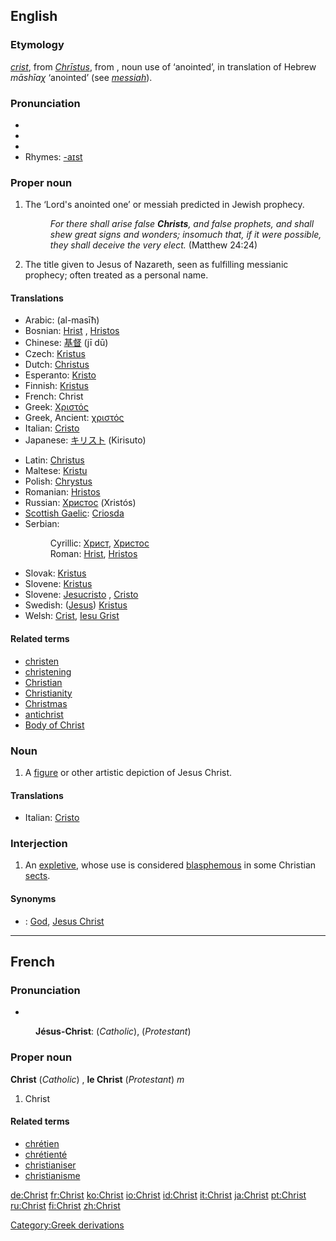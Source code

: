==English==

{{rank|speaking|circumstances|sitting|787|Christ|begin|wait|laughed}}

===Etymology===
{{OE.}} ''[[crist]]'', from {{L.}} ''[[Christus|Chrīstus]]'', from {{AGr.}} '''{{polytonic|[[Χριστός]]}}''', noun use of '''{{polytonic|[[χριστός]]}}''' ‘anointed’, in translation of Hebrew '''{{HEchar|[[משיח]]}}''' ''māshīaχ'' ‘anointed’ (see ''[[messiah]]'').

===Pronunciation===
* {{AHD|krīst}}
* {{IPA|/kraɪst/}}
* {{SAMPA|/"kraIst/}}
*Rhymes: [[Rhymes:English:-aɪst|-aɪst]]

===Proper noun===
{{en-proper noun}}

# {{Judaism}} The ‘Lord's anointed one’ or messiah predicted in Jewish prophecy.
#:''For there shall arise false '''Christs''', and false prophets, and shall shew great signs and wonders; insomuch that, if it were possible, they shall deceive the very elect.'' (Matthew 24:24)
# {{Christianity}} {{italbrac|literally}} The title given to Jesus of Nazareth, seen as fulfilling messianic prophecy; often treated as a personal name.

====Translations====
{{trans-top|the messiah who was named [[Jesus]]}}
*Arabic: {{ARchar|[[المسيح]]}} (al-masīħ) {{m}}
*Bosnian: [[Hrist]] {{m}}, [[Hristos]] {{m}}
*Chinese: [[基督]] (jī dū)
*Czech: [[Kristus]] {{m}}
*Dutch: [[Christus]] {{m}}
*Esperanto: [[Kristo]]
*Finnish: [[Kristus]]
*French: Christ {{m}}
*Greek: [[Χριστός]] {{m}}
*Greek, Ancient: [[χριστός]] {{m}}
*Italian: [[Cristo]] {{m}}
*Japanese: [[キリスト]] (Kirisuto)
{{trans-mid}}
*Latin: [[Christus]] {{m}}
*Maltese: [[Kristu]] {{m}}
*Polish: [[Chrystus]] {{m}}
*Romanian: [[Hristos]]
*Russian: [[Христос]] (Xristós) {{m}}
*[[Scottish Gaelic]]: [[Criosda]]
*Serbian:
*:Cyrillic: [[Христ]], [[Христос]] {{m}}
*:Roman: [[Hrist]], [[Hristos]] {{m}}
*Slovak: [[Kristus]] {{m}}
*Slovene: [[Kristus]] {{m}}
*Slovene: [[Jesucristo]] {{m}}, [[Cristo]] {{m}}
*Swedish: ([[Jesus Kristus|Jesus]]) [[Kristus]]
*Welsh: [[Crist]], [[Iesu Grist]]
{{trans-bottom}}

====Related terms====
*[[christen]]
*[[christening]]<!-- capitalised? -->
*[[Christian]]
*[[Christianity]]
*[[Christmas]]
*[[antichrist]]
*[[Body of Christ]]

===Noun===
{{en-noun}}

# {{art}} A [[figure]] or other artistic depiction of Jesus Christ.

====Translations====
{{top}}
*Italian: [[Cristo]] {{m}}
{{mid}}

{{bottom}}

===Interjection===
{{en-intj}}

# An [[expletive]], whose use is considered [[blasphemous]] in some Christian [[sect]]s.

====Synonyms====
<!--many more could be added-->
*{{italbrac|expletive}}:  [[God]], [[Jesus Christ]]



----

==French==

===Pronunciation===
* {{IPA|/krist/}}
:'''Jésus-Christ''': {{IPA|/ʒezykri/}} (''Catholic''), {{IPA|/ʒezykrist/}} (''Protestant'')

===Proper noun===
'''Christ''' (''Catholic'') , '''le Christ''' (''Protestant'') ''m''

# Christ

====Related terms====
*[[chrétien]]
*[[chrétienté]]
*[[christianiser]]
*[[christianisme]]

[[Category:Greek derivations]]

[[de:Christ]]
[[fr:Christ]]
[[ko:Christ]]
[[io:Christ]]
[[id:Christ]]
[[it:Christ]]
[[ja:Christ]]
[[pt:Christ]]
[[ru:Christ]]
[[fi:Christ]]
[[zh:Christ]]